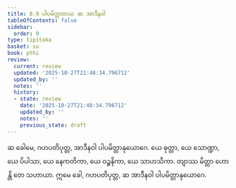 ```yaml
---
title: 8.9 ပါပမိတ္တတာယ ဆ အာဒီနဝါ
tableOfContents: false
sidebar:
  order: 9
type: tipitaka
basket: su
book: pthi
review:
  current: review
  updated: '2025-10-27T21:48:34.796712'
  updated_by: ''
  notes: ''
  history:
  - state: review
    date: '2025-10-27T21:48:34.796712'
    updated_by: ''
    notes: ''
    previous_state: draft
---
```



<ReviewStatus review={frontmatter.review} showDetails={true} />

<HypothesisAnnotation frontmatter={frontmatter} />

<DynamicBreadcrumb />

<Division number="252" book="pthi" e="ch" v="8" p="149">

<Paragraph number="590" book="pthi">
ဆ ခေါမေ, ဂဟပတိပုတ္တ, အာဒီနဝါ ပါပမိတ္တာနုယောဂေ. ယေ ဓုတ္တာ, ယေ သောဏ္ဍာ, ယေ ပိပါသာ, ယေ နေကတိကာ, ယေ ဝဉ္စနိကာ, ယေ သာဟသိကာ. တျာဿ မိတ္တာ ဟောန္တိ တေ သဟာယာ. ဣမေ ခေါ, ဂဟပတိပုတ္တ, ဆ အာဒီနဝါ ပါပမိတ္တာနုယောဂေ.
</Paragraph>
</Division>